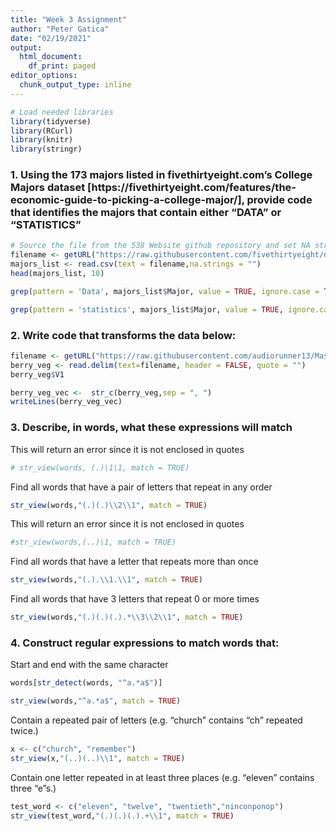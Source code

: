 ```yaml
---
title: "Week 3 Assignment"
author: "Peter Gatica"
date: "02/19/2021"
output:
  html_document:
    df_print: paged
editor_options: 
  chunk_output_type: inline
---
```


```r
# Load needed libraries
library(tidyverse)
library(RCurl)
library(knitr)
library(stringr)
```

### 1. Using the 173 majors listed in fivethirtyeight.com’s College Majors dataset [https://fivethirtyeight.com/features/the-economic-guide-to-picking-a-college-major/], provide code that identifies the majors that contain either "DATA" or "STATISTICS"

```r
# Source the file from the 538 Website github repository and set NA strings to 0
filename <- getURL("https://raw.githubusercontent.com/fivethirtyeight/data/master/college-majors/majors-list.csv")
majors_list <- read.csv(text = filename,na.strings = "")
head(majors_list, 10)
```

```r
grep(pattern = 'Data', majors_list$Major, value = TRUE, ignore.case = TRUE)
```

```r
grep(pattern = 'statistics', majors_list$Major, value = TRUE, ignore.case = TRUE)
```

### 2. Write code that transforms the data below:

```r
filename <- getURL("https://raw.githubusercontent.com/audiorunner13/Masters-Coursework/main/DATA607%20Spring%202021/Week3/Data/veggies.txt")
berry_veg <- read.delim(text=filename, header = FALSE, quote = "")
berry_veg$V1
```

```r
berry_veg_vec <-  str_c(berry_veg,sep = ", ")
writeLines(berry_veg_vec)
```

### 3. Describe, in words, what these expressions will match

This will return an error since it is not enclosed in quotes
```r
# str_view(words, (.)\1\1, match = TRUE)
```

Find all words that have a pair of letters that repeat in any order
```r
str_view(words,"(.)(.)\\2\\1", match = TRUE)
```

This will return an error since it is not enclosed in quotes
```r
#str_view(words,(..)\1, match = TRUE)
```

Find all words that have a letter that repeats more than once
```r
str_view(words,"(.).\\1.\\1", match = TRUE)
```

Find all words that have 3 letters that repeat 0 or more times
```r
str_view(words,"(.)(.)(.).*\\3\\2\\1", match = TRUE)
```

### 4. Construct regular expressions to match words that:

Start and end with the same character
```r
words[str_detect(words, "^a.*a$")]
```

```r
str_view(words,"^a.*a$", match = TRUE)
```

Contain a repeated pair of letters (e.g. "church" contains "ch" repeated twice.)
```r
x <- c("church", "remember")
str_view(x,"(..)(..)\\1", match = TRUE)
```

Contain one letter repeated in at least three places (e.g. "eleven" contains three "e"s.)
```r
test_word <- c("eleven", "twelve", "twentieth","ninconponop")
str_view(test_word,"(.)(.)(.).+\\1", match = TRUE)
```
